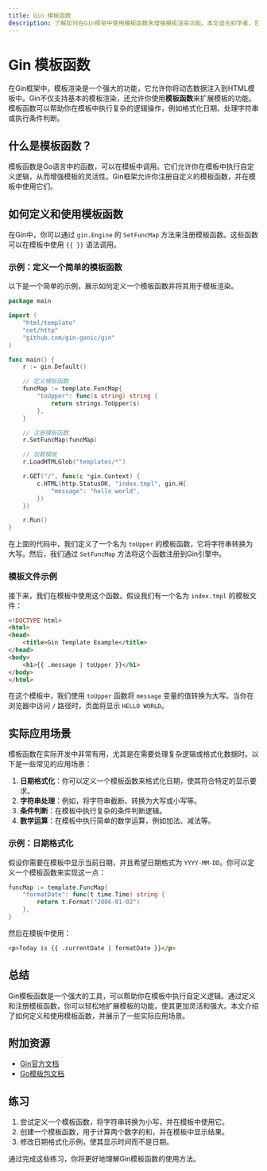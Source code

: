 ```yaml
---
title: Gin 模板函数
description: 了解如何在Gin框架中使用模板函数来增强模板渲染功能。本文适合初学者，包含代码示例和实际应用场景。
---
```


# Gin 模板函数

在Gin框架中，模板渲染是一个强大的功能，它允许你将动态数据注入到HTML模板中。Gin不仅支持基本的模板渲染，还允许你使用**模板函数**来扩展模板的功能。模板函数可以帮助你在模板中执行复杂的逻辑操作，例如格式化日期、处理字符串或执行条件判断。

## 什么是模板函数？

模板函数是Go语言中的函数，可以在模板中调用。它们允许你在模板中执行自定义逻辑，从而增强模板的灵活性。Gin框架允许你注册自定义的模板函数，并在模板中使用它们。

## 如何定义和使用模板函数

在Gin中，你可以通过 `gin.Engine` 的 `SetFuncMap` 方法来注册模板函数。这些函数可以在模板中使用 `{{ }}` 语法调用。

### 示例：定义一个简单的模板函数

以下是一个简单的示例，展示如何定义一个模板函数并将其用于模板渲染。

```go
package main

import (
    "html/template"
    "net/http"
    "github.com/gin-gonic/gin"
)

func main() {
    r := gin.Default()

    // 定义模板函数
    funcMap := template.FuncMap{
        "toUpper": func(s string) string {
            return strings.ToUpper(s)
        },
    }

    // 注册模板函数
    r.SetFuncMap(funcMap)

    // 加载模板
    r.LoadHTMLGlob("templates/*")

    r.GET("/", func(c *gin.Context) {
        c.HTML(http.StatusOK, "index.tmpl", gin.H{
            "message": "hello world",
        })
    })

    r.Run()
}
```

在上面的代码中，我们定义了一个名为 `toUpper` 的模板函数，它将字符串转换为大写。然后，我们通过 `SetFuncMap` 方法将这个函数注册到Gin引擎中。

### 模板文件示例

接下来，我们在模板中使用这个函数。假设我们有一个名为 `index.tmpl` 的模板文件：

```html
<!DOCTYPE html>
<html>
<head>
    <title>Gin Template Example</title>
</head>
<body>
    <h1>{{ .message | toUpper }}</h1>
</body>
</html>
```

在这个模板中，我们使用 `toUpper` 函数将 `message` 变量的值转换为大写。当你在浏览器中访问 `/` 路径时，页面将显示 `HELLO WORLD`。

## 实际应用场景

模板函数在实际开发中非常有用，尤其是在需要处理复杂逻辑或格式化数据时。以下是一些常见的应用场景：

1. **日期格式化**：你可以定义一个模板函数来格式化日期，使其符合特定的显示要求。
2. **字符串处理**：例如，将字符串截断、转换为大写或小写等。
3. **条件判断**：在模板中执行复杂的条件判断逻辑。
4. **数学运算**：在模板中执行简单的数学运算，例如加法、减法等。

### 示例：日期格式化

假设你需要在模板中显示当前日期，并且希望日期格式为 `YYYY-MM-DD`。你可以定义一个模板函数来实现这一点：

```go
funcMap := template.FuncMap{
    "formatDate": func(t time.Time) string {
        return t.Format("2006-01-02")
    },
}
```

然后在模板中使用：

```html
<p>Today is {{ .currentDate | formatDate }}</p>
```

## 总结

Gin模板函数是一个强大的工具，可以帮助你在模板中执行自定义逻辑。通过定义和注册模板函数，你可以轻松地扩展模板的功能，使其更加灵活和强大。本文介绍了如何定义和使用模板函数，并展示了一些实际应用场景。

## 附加资源

- [Gin官方文档](https://gin-gonic.com/docs/)
- [Go模板包文档](https://golang.org/pkg/text/template/)

## 练习

1. 尝试定义一个模板函数，将字符串转换为小写，并在模板中使用它。
2. 创建一个模板函数，用于计算两个数字的和，并在模板中显示结果。
3. 修改日期格式化示例，使其显示时间而不是日期。

通过完成这些练习，你将更好地理解Gin模板函数的使用方法。